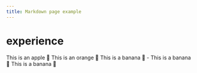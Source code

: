 ```yaml
---
title: Markdown page example
---
```


# experience






<Tabs className="unique-tabs">
  <TabItem value="Carnegie Mellon University" label="Carnegie Mellon University" default>
    This is an apple 🍎
  </TabItem>
  <TabItem value="ServiceNow" label="ServiceNow">
    This is an orange 🍊
  </TabItem>
  <TabItem value="Intel" label="Intel">
    This is a banana 🍌
  </TabItem>
  <TabItem value="Mentor Graphics" label="Mentor Graphics">
    - This is a banana 🍌  
  </TabItem>
  <TabItem value="Defence Research and Development Organization" label="DRDO">
    This is a banana 🍌
  </TabItem>
</Tabs>